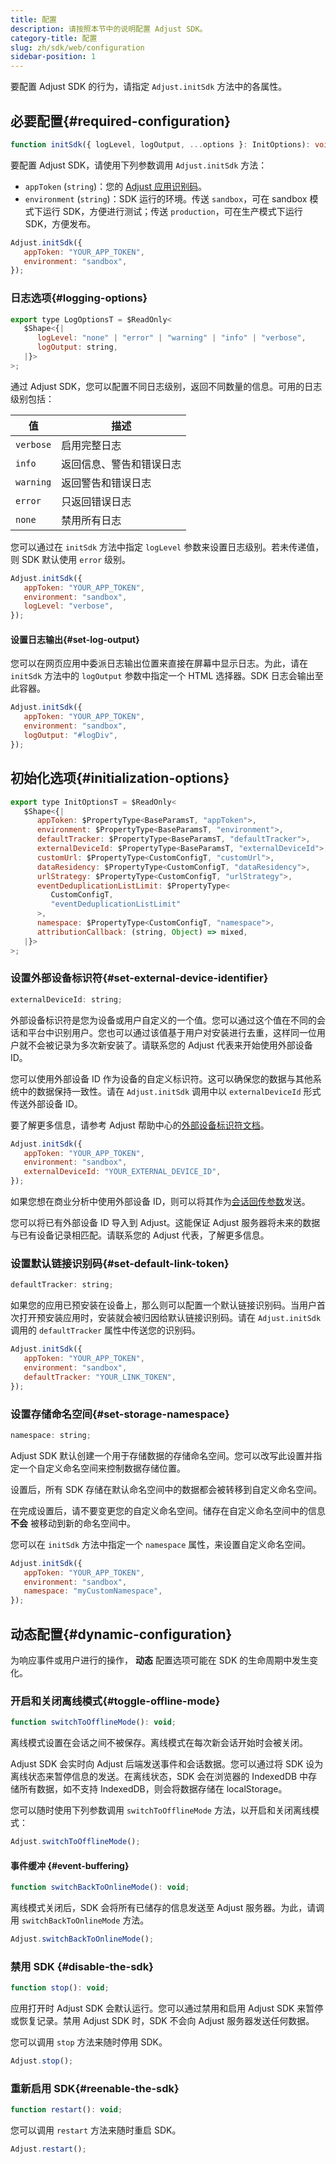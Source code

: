 ```yaml
---
title: 配置
description: 请按照本节中的说明配置 Adjust SDK。
category-title: 配置
slug: zh/sdk/web/configuration
sidebar-position: 1
---
```


要配置 Adjust SDK 的行为，请指定 `Adjust.initSdk` 方法中的各属性。

## 必要配置{#required-configuration}

<CodeBlock title="方法签名">

```ts
function initSdk({ logLevel, logOutput, ...options }: InitOptions): void;
```

</CodeBlock>

要配置 Adjust SDK，请使用下列参数调用 `Adjust.initSdk` 方法：

- `appToken` \(`string`\)：您的 [Adjust 应用识别码](https://help.adjust.com/zh/article/app-token-and-reporting-currency#view-your-app-details)。
- `environment` \(`string`\)：SDK 运行的环境。传送 `sandbox`，可在 sandbox 模式下运行 SDK，方便进行测试；传送 `production`，可在生产模式下运行 SDK，方便发布。

```js
Adjust.initSdk({
   appToken: "YOUR_APP_TOKEN",
   environment: "sandbox",
});
```

### 日志选项{#logging-options}

<CodeBlock title="接口声明">

```js
export type LogOptionsT = $ReadOnly<
   $Shape<{|
      logLevel: "none" | "error" | "warning" | "info" | "verbose",
      logOutput: string,
   |}>
>;

```

</CodeBlock>

通过 Adjust SDK，您可以配置不同日志级别，返回不同数量的信息。可用的日志级别包括：

| 值        | 描述                     |
| --------- | ------------------------ |
| `verbose` | 启用完整日志             |
| `info`    | 返回信息、警告和错误日志 |
| `warning` | 返回警告和错误日志       |
| `error`   | 只返回错误日志           |
| `none`    | 禁用所有日志             |

您可以通过在 `initSdk` 方法中指定 `logLevel` 参数来设置日志级别。若未传递值，则 SDK 默认使用 `error` 级别。

```js
Adjust.initSdk({
   appToken: "YOUR_APP_TOKEN",
   environment: "sandbox",
   logLevel: "verbose",
});
```

#### 设置日志输出{#set-log-output}

您可以在网页应用中委派日志输出位置来直接在屏幕中显示日志。为此，请在 `initSdk` 方法中的 `logOutput` 参数中指定一个 HTML 选择器。SDK 日志会输出至此容器。

```js
Adjust.initSdk({
   appToken: "YOUR_APP_TOKEN",
   environment: "sandbox",
   logOutput: "#logDiv",
});
```

## 初始化选项{#initialization-options}

<CodeBlock title="接口声明">

```js
export type InitOptionsT = $ReadOnly<
   $Shape<{|
      appToken: $PropertyType<BaseParamsT, "appToken">,
      environment: $PropertyType<BaseParamsT, "environment">,
      defaultTracker: $PropertyType<BaseParamsT, "defaultTracker">,
      externalDeviceId: $PropertyType<BaseParamsT, "externalDeviceId">,
      customUrl: $PropertyType<CustomConfigT, "customUrl">,
      dataResidency: $PropertyType<CustomConfigT, "dataResidency">,
      urlStrategy: $PropertyType<CustomConfigT, "urlStrategy">,
      eventDeduplicationListLimit: $PropertyType<
         CustomConfigT,
         "eventDeduplicationListLimit"
      >,
      namespace: $PropertyType<CustomConfigT, "namespace">,
      attributionCallback: (string, Object) => mixed,
   |}>
>;

```

</CodeBlock>

### 设置外部设备标识符{#set-external-device-identifier}

<CodeBlock title="属性声明">

```js
externalDeviceId: string;
```

</CodeBlock>

外部设备标识符是您为设备或用户自定义的一个值。您可以通过这个值在不同的会话和平台中识别用户。您也可以通过该值基于用户对安装进行去重，这样同一位用户就不会被记录为多次新安装了。请联系您的 Adjust 代表来开始使用外部设备 ID。

您可以使用外部设备 ID 作为设备的自定义标识符。这可以确保您的数据与其他系统中的数据保持一致性。请在 `Adjust.initSdk` 调用中以 `externalDeviceId` 形式传送外部设备 ID。

<Callout type="seealso">

要了解更多信息，请参考 Adjust 帮助中心的[外部设备标识符文档](https://help.adjust.com/zh/article/external-device-identifiers)。

</Callout>

```js
Adjust.initSdk({
   appToken: "YOUR_APP_TOKEN",
   environment: "sandbox",
   externalDeviceId: "YOUR_EXTERNAL_DEVICE_ID",
});
```

如果您想在商业分析中使用外部设备 ID，则可以将其作为[会话回传参数](/zh/sdk/web/features/global-params)发送。

您可以将已有外部设备 ID 导入到 Adjust。这能保证 Adjust 服务器将未来的数据与已有设备记录相匹配。请联系您的 Adjust 代表，了解更多信息。

### 设置默认链接识别码{#set-default-link-token}

<CodeBlock title="属性声明">

```js
defaultTracker: string;
```

</CodeBlock>

如果您的应用已预安装在设备上，那么则可以配置一个默认链接识别码。当用户首次打开预安装应用时，安装就会被归因给默认链接识别码。请在 `Adjust.initSdk` 调用的 `defaultTracker` 属性中传送您的识别码。

```js
Adjust.initSdk({
   appToken: "YOUR_APP_TOKEN",
   environment: "sandbox",
   defaultTracker: "YOUR_LINK_TOKEN",
});
```

### 设置存储命名空间{#set-storage-namespace}

<CodeBlock title="属性声明">

```js
namespace: string;
```

</CodeBlock>

Adjust SDK 默认创建一个用于存储数据的存储命名空间。您可以改写此设置并指定一个自定义命名空间来控制数据存储位置。

设置后，所有 SDK 存储在默认命名空间中的数据都会被转移到自定义命名空间。

<Callout type="warning">

在完成设置后，请不要变更您的自定义命名空间。储存在自定义命名空间中的信息 **不会** 被移动到新的命名空间中。

</Callout>

您可以在 `initSdk` 方法中指定一个 `namespace` 属性，来设置自定义命名空间。

```js
Adjust.initSdk({
   appToken: "YOUR_APP_TOKEN",
   environment: "sandbox",
   namespace: "myCustomNamespace",
});
```

## 动态配置{#dynamic-configuration}

为响应事件或用户进行的操作， **动态** 配置选项可能在 SDK 的生命周期中发生变化。

### 开启和关闭离线模式{#toggle-offline-mode}

<CodeBlock title="方法签名">

```js
function switchToOfflineMode(): void;
```

</CodeBlock>
<Callout type="important">

离线模式设置在会话之间不被保存。离线模式在每次新会话开始时会被关闭。

</Callout>

Adjust SDK 会实时向 Adjust 后端发送事件和会话数据。您可以通过将 SDK 设为离线状态来暂停信息的发送。在离线状态，SDK 会在浏览器的 IndexedDB 中存储所有数据，如不支持 IndexedDB，则会将数据存储在 localStorage。

您可以随时使用下列参数调用 `switchToOfflineMode` 方法，以开启和关闭离线模式：

```js
Adjust.switchToOfflineMode();
```

#### 事件缓冲 {#event-buffering}

<CodeBlock title="方法签名">

```js
function switchBackToOnlineMode(): void;
```

</CodeBlock>

离线模式关闭后，SDK 会将所有已储存的信息发送至 Adjust 服务器。为此，请调用 `switchBackToOnlineMode` 方法。

```js
Adjust.switchBackToOnlineMode();
```

### 禁用 SDK {#disable-the-sdk}

```js
function stop(): void;
```

应用打开时 Adjust SDK 会默认运行。您可以通过禁用和启用 Adjust SDK 来暂停或恢复记录。禁用 Adjust SDK 时，SDK 不会向 Adjust 服务器发送任何数据。

您可以调用 `stop` 方法来随时停用 SDK。

```js
Adjust.stop();
```

### 重新启用 SDK{#reenable-the-sdk}

```js
function restart(): void;
```

您可以调用 `restart` 方法来随时重启 SDK。

```js
Adjust.restart();
```
